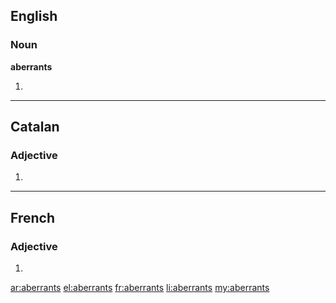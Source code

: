 ==English==

===Noun===
'''aberrants'''

# {{plural of|aberrant}}

----

==Catalan==

===Adjective===
{{ca-adj-form|m|f|p}}

# {{plural of|aberrant|lang=ca}}

----

==French==

===Adjective===
{{fr-adj-form}} {{m|p}}

# {{form of|masculine plural|aberrant|lang=fr}}

[[ar:aberrants]]
[[el:aberrants]]
[[fr:aberrants]]
[[li:aberrants]]
[[my:aberrants]]
